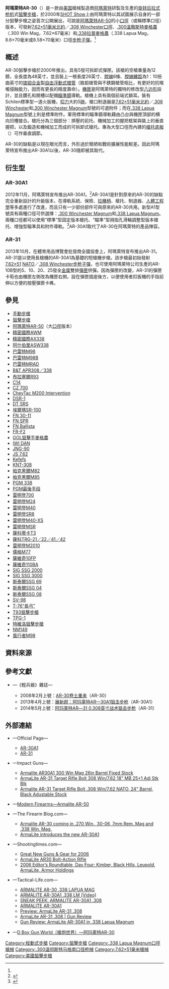 {{noteTA
|G1=軍事
|G2=長度單位
|G3=Firearms
}}
{{Infobox Weapon
|name= 阿瑪萊特AR-30<br />{{Lang|en|ArmaLite AR-30}}
|image= 
|image_size= 300px
|caption= 
|origin= {{flagcountry|United States}}
|type= [[手動槍機|栓式步槍]]、[[狙擊步槍|狙擊步槍]]
<!-- Type selection -->
|is_ranged= yes
|is_bladed= 
|is_explosive= 
|is_artillery= 
|is_vehicle= 
|is_missile= 
|is_UK= 
<!-- Service history -->
|service= 
|used_by= 
|wars= [[墨西哥毒品戰爭|墨西哥毒品戰爭]]
<!-- Production history -->
|designer= [[阿瑪萊特|阿瑪萊特]]
|design_date= 2000—2002年
|manufacturer= 阿瑪萊特
|unit_cost= <div class="NavFrame collapsed" style="color: black; background-color: #FFFFFF; margin: 0 auto; padding: 0 10px; text-align: left;"><div class="NavHead" style="background-color: #FFFFFF; margin: 0 auto; padding: 0 10px; font-weight:normal;">[[建議售價|MSRP]]：</div><div class="NavContent" style="background-color: #FFFFFF; margin: 0 auto; padding: 0 10px;">
* AR-30A1標準型.300溫徹斯特麥格農：[[美元|$]]3,264.00
* AR-30A1標準型.338拉普麥格農：$3,404.00
* AR-30A1目標型.300溫徹斯特麥格農：$3,460.00
* AR-30A1目標型.338拉普麥格農：$3,599.00
* AR-31：$3,460.00
</div>
</div>
|production_date= 2003年—
|number= 
|variants= <div class="NavFrame collapsed" style="color: black; background-color: #FFFFFF; margin: 0 auto; padding: 0 10px; text-align: left;"><div class="NavHead" style="background-color: #FFFFFF; margin: 0 auto; padding: 0 10px; font-weight:normal;"></div><div class="NavContent" style="background-color: #FFFFFF; margin: 0 auto; padding: 0 10px;">
* 阿瑪萊特AR-30（2003—2012年）
* 阿瑪萊特AR-30A1（2012年—）
* 阿瑪萊特AR-31（2013年—）
</div>
</div>
<!-- General specifications -->
|spec_label= 
|weight= <div class="NavFrame collapsed" style="color: black; background-color: #FFFFFF; margin: 0 auto; padding: 0 10px; text-align: left;"><div class="NavHead" style="background-color: #FFFFFF; margin: 0 auto; padding: 0 10px; font-weight:normal;"></div><div class="NavContent" style="background-color: #FFFFFF; margin: 0 auto; padding: 0 10px;">
* AR-30：4.58[[千克|千克]]（10.1[[磅|磅]]）<ref name=AR30>{{cite web|title=ArmaLite Introduces Mid-Range AR-30 at SHOT Show|url=http://www.armalite.com/library/pressReleases/AR30press_release.htm|publisher=ArmaLite, Incorporated|accessdate=31 December 2012|date=22 January 2000|deadurl=yes|archiveurl=https://web.archive.org/web/20010603132501/http://www.armalite.com/library/pressReleases/AR30press_release.htm|archivedate=2001-06-03}}</ref>
* AR-30A1標準型.300溫徹斯特麥格農：5.81公斤（12.8磅）<ref name=AR30A1>{{cite web|title=ArmaLite AR-30A1|url=http://www.armalite.com/ItemForm.aspx?item=30A1B300&ReturnUrl=Categories.aspx?Category=d4543129-c82e-4fc9-bb4d-213664c7b055|publisher=ArmaLite, Incorporated|accessdate=31 December 2012|deadurl=yes|archiveurl=https://web.archive.org/web/20121230190452/http://www.armalite.com/ItemForm.aspx?item=30A1B300&ReturnUrl=Categories.aspx%3FCategory%3Dd4543129-c82e-4fc9-bb4d-213664c7b055|archivedate=2012-12-30}}</ref>
* AR-30A1標準型.338拉普麥格農：6.08公斤（13.4磅）
* AR-30A1目標型.300溫徹斯特麥格農：6.08公斤（14.5磅）
* AR-30A1目標型.338拉普麥格農：6.08公斤（15.4磅）
* AR-31：
** 18英吋槍管：5.67公斤（12.5磅）
** 24英吋槍管：6.4公斤（14.1磅）
</div>
</div>
|length= <div class="NavFrame collapsed" style="color: black; background-color: #FFFFFF; margin: 0 auto; padding: 0 10px; text-align: left;"><div class="NavHead" style="background-color: #FFFFFF; margin: 0 auto; padding: 0 10px; font-weight:normal;"></div><div class="NavContent" style="background-color: #FFFFFF; margin: 0 auto; padding: 0 10px;">
* AR-30：1,066.8[[毫米|毫米]]（42[[英寸|英吋]]）<ref name=AR30/>
* AR-30A1標準型.300溫徹斯特麥格農：1,168.4毫米（46英吋）<ref name=AR30A1/>
* AR-30A1標準型.338拉普麥格農：1,219.2毫米（48英吋）
* AR-30A1目標型.300溫徹斯特麥格農：
** 槍托縮折：1,170.94毫米（46.1英吋）
** 槍托展開：1,221.74毫米（48.1英吋）
* AR-30A1目標型.338拉普麥格農：
** 槍托縮折：1,221.74毫米（48.1英吋）
** 槍托展開：1,272.54毫米（50.1英吋）
* AR-31：
** 18英吋槍管：1,153.16—1,203.96毫米（45.4—47.4英吋）
** 24英吋槍管：901.7—1,005.84毫米（35.5—39.6英吋）
</div>
</div>
|part_length= <div class="NavFrame collapsed" style="color: black; background-color: #FFFFFF; margin: 0 auto; padding: 0 10px; text-align: left;"><div class="NavHead" style="background-color: #FFFFFF; margin: 0 auto; padding: 0 10px; font-weight:normal;">不連[[砲口制動器|槍口制退器]]：</div><div class="NavContent" style="background-color: #FFFFFF; margin: 0 auto; padding: 0 10px;">
* AR-30：609.6毫米（24英吋）<ref name=AR30/>
* AR-30A1：609.6—660.4毫米（24—26英吋）<ref name=AR30A1/>
* AR-30A1標準型.300溫徹斯特麥格農：609.6毫米（24英吋）<ref name=AR30A1/>
* AR-30A1標準型.338拉普麥格農：660.4毫米（26英吋）
* AR-30A1目標型.300溫徹斯特麥格農：609.6毫米（24英吋）
* AR-30A1目標型.338拉普麥格農：660.4毫米（26英吋）
* AR-31：
** 457.2毫米（18英吋）
** 609.6毫米（24英吋）
</div>
</div>
|width= 
|height= 
|diameter= 
|crew= 
<!-- Ranged weapon specifications --> 
|cartridge= -{}-
* [[7.62×51mm_NATO|7.62×51毫米]][[北大西洋公约组织|北約]]／[[.308_Winchester|.308 Winchester]]
* [[.300溫徹斯特麥格農|.300溫徹斯特麥格農]]（.300 Win Mag，7.62×67毫米B）
* [[.338拉普麥格農|.338拉普麥格農]]（.338 Lapua Mag，8.58×70毫米）
|caliber= <div class="NavFrame collapsed" style="color: black; background-color: #FFFFFF; margin: 0 auto; padding: 0 10px; text-align: left;"><div class="NavHead" style="background-color: #FFFFFF; margin: 0 auto; padding: 0 10px; font-weight:normal;"></div><div class="NavContent" style="background-color: #FFFFFF; margin: 0 auto; padding: 0 10px;">
* 7.62×51毫米北約口徑：7.62毫米（.308英吋）
* .300溫徹斯特麥格農：7.62毫米（.30英吋）
* .338拉普麥格農：8.58毫米（.338英吋）
</div>
</div>
|barrels= 1根，黑色[[磷酸鹽|磷化]][[表面處理|表面處理]]，{{Link-en|比賽等級|Match grade}}，[[自由浮動式槍管|自由浮動式]]，[[槍口|槍口]]裝有[[砲口制動器|大型凹槽型制退器]]<div class="NavFrame collapsed" style="color: black; background-color: #FFFFFF; margin: 0 auto; padding: 0 10px; text-align: left;"><div class="NavHead" style="background-color: #FFFFFF; margin: 0 auto; padding: 0 10px; font-weight:normal;"></div><div class="NavContent" style="background-color: #FFFFFF; margin: 0 auto; padding: 0 10px;">
* .308溫徹斯特：標準[[膛線|膛線]]纏距為1：12，膛線4條，右旋
* .300溫徹斯特麥格農：標準膛線纏距為1：10，膛線4條，右旋
* .338拉普麥格農：標準膛線纏距為1：10，膛線4條，右旋
</div>
</div>
|action= [[手動槍機#旋轉後拉式槍機|旋转后拉式枪机]]
|mode= {{Link-en|連發步槍|repeating rifle|連發}}
|rate= 
|velocity= 
|range= 1,800[[米_(单位)|公尺]]（1,968.5[[码|码]]，5,905.51[[英尺|英尺]]，1.12[[英里|英里]]）
|max_range= 
|feed= 5發可拆卸式[[彈匣|彈匣]]<div class="NavFrame collapsed" style="color: black; background-color: #FFFFFF; margin: 0 auto; padding: 0 10px; text-align: left;"><div class="NavHead" style="background-color: #FFFFFF; margin: 0 auto; padding: 0 10px; font-weight:normal;"></div><div class="NavContent" style="background-color: #FFFFFF; margin: 0 auto; padding: 0 10px;">
* AR-31：5、10、15、20和25發[[AR-10自動步槍|AR-10B]]可拆卸式全[[金属|金属]]雙排[[彈匣|彈匣]]
</div>
</div>
|sights= [[機匣|機匣]]頂部的[[皮卡汀尼導軌|MIL-STD-1913戰術導軌]]上安裝日間／夜間望遠式狙擊[[瞄準镜|瞄準镜]]、[[紅點鏡|紅點鏡／反射式瞄準鏡]]、[[全像武器照準器|全息瞄準鏡]]、[[夜視鏡|夜視儀]]、[[熱成像儀|熱成像儀]]和／或後備[[機械瞄具|機械瞄具]]（可拆卸）
<!-- 火炮規格 -->
|breech= 
|recoil= 
|carriage= 
|elevation= 
|traverse= 
<!-- 刃器規格 --> 
|blade_type= 
|hilt_type= 
|sheath_type= 
|head_type= 
|haft_type= 
<!-- 爆炸物內填炸藥規格 --> 
|filling= 
|filling_weight= 
|detonation= 
|yield= 
<!-- 車輛/飛彈 規格 -->
|armour= 
|primary_armament= 
|secondary_arament= 
|engine= 
|engine_power= 
|transmission= 
|payload_capacity= 
|fuel_capacity= 
|pw_ratio= 
|suspension= 
|clearance= 
|vehicle_range= 
|speed= 
|guidance= 
|steering= 
<!-- Missiles only -->
|wingspan= 
|propellant= 
|ceiling= 
|altitude= 
|depth= 
|boost= 
|accuracy= 
|launch_platform= 
|transport= 
}}

'''阿瑪萊特AR-30'''（{{Lang-en|'''Armalite AR-30'''}}）是一款由[[美国|美国]]槍械製造商[[阿瑪萊特|阿瑪萊特]]研製及生產的[[手動槍機#旋轉後拉式槍機|旋转后拉式枪机]]式[[狙擊步槍|狙擊步槍]]，於2000年[[SHOT_Show|SHOT Show]]上由阿瑪萊特以其試圖展示自身的一部分狙擊步槍之姿首次公開展出，可說是[[阿瑪萊特AR-50狙擊步槍|阿瑪萊特AR-50]]的小[[口徑|口徑]]（或稱標準口徑）版本，可發射[[7.62×51mm_NATO|7.62×51毫米]][[北大西洋公约组织|北約]]／[[.308_Winchester|.308 Winchester]][[口徑|口徑]]、[[.300溫徹斯特麥格農|.300溫徹斯特麥格農]]（.300 Win Mag，7.62×67毫米）和[[.338拉普麥格農|.338拉普麥格農]]（.338 Lapua Mag，8.6×70毫米或8.58×70毫米）口徑[[步枪|步枪]][[子彈|子彈]]。<ref name=AR30/>

== 概述 ==
AR-30狙擊步槍於2000年推出，具有5發可拆卸式彈匣。該槍的空槍重量為12鎊，全長度為48英寸，並且裝上一根長度26英寸、[[膛線|膛線]]6條、[[膛線纏距|膛線纏距]]為1：10扭曲英寸的[[铬|铬]][[钼|钼]][[合金|合金]]製[[自由浮動式槍管|自由浮動式]][[槍管|槍管]]（鉻鉬槍管與不銹鋼槍管相比，有更好的抗喉嚨侵蝕能力，因而有更長的精度壽命）。[[機匣|機匣]]是阿瑪萊特的獨特的修改型[[八边形|八边形]]設計，並且鑽孔和開槽以配備[[瞄準鏡|瞄準鏡]]導軌。槍機上具有兩個前端式鎖耳。裝有Schilen標準型一道火扳機，[[扳機扣力|扣力]]大約5[[磅力|磅]]。槍口制退器是[[7.62×51mm_NATO|7.62×51毫米]][[北大西洋公约组织|北約]]／[[.308_Winchester|.308 Winchester]]和[[.300溫徹斯特麥格農|.300 Winchester Magnum]]型號的可選附件；而在[[.338拉普麥格農|.338 Lapua Magnum]]型號上則是標準附件。軍用標準的瞄準鏡導軌藉由凸台與機匣頂部的横向凹槽接合。槍托分為三個部分：擠壓的前托、機械加工的握把框架與裝上的垂直握把，以及鍛造和機械加工而成的可拆卸式槍托。專為大型口徑而內建的[[槍托底板|槍托底板]]（{{Lang-en|Buttplate}}）可作垂直調節。

AR-30的缺點是以現在眼光而言，外形過於簡陋和戰術擴展性能較差。因此阿瑪萊特宣布推出AR-30A1以後，AR-30隨即被其取代。

== 衍生型 ==
=== AR-30A1 ===
2012年11月，阿瑪萊特宣布推出AR-30A1。<ref name=Blog1>{{cite web|title=ArmaLite Releases New AR-30A1|url=http://blog.predatorbdu.com/2012/10/armalite-releases-new-ar-30a1.html|publisher=Predator Intelligence, Inc.|accessdate=31 December 2012|archive-url=https://web.archive.org/web/20150705013535/http://blog.predatorbdu.com/2012/10/armalite-releases-new-ar-30a1.html|archive-date=2015-07-05|dead-url=yes}}</ref>AR-30A1是針對原來的AR-30的缺點完全重新設計的升級版本，在導軌系統、保險、[[拉機柄|拉機柄]]、槍托、制退器、[[人因工程学|人體工程學]]等多處進行了改進，而且只有一少部份部件可與原來的AR-30共用。新型A1型號具有兩種口徑可供選擇：[[.300溫徹斯特麥格農|.300 Winchester Magnum]]和[[.338拉普麥格農|.338 Lapua Magnum]]。兩種口徑都可以使用“標準”型固定版本槍托、“瞄準”型拇指孔滑輪調整型版本槍托、增強型瞄準具和附件導軌。<ref>{{cite web|title=Armalite Introduces AR-30A1|url=http://www.ammoland.com/2012/11/armalite-ar-30a1-target-rifle/#axzz2QSLdQPcq|publisher=Ammoland.com|accessdate=14 April 2013}}</ref>AR-30A1取代了AR-30在阿瑪萊特的產品陣容。

=== AR-31 ===
2013年10月，在體育用品博覽會批發商全國協會上，阿瑪萊特宣布推出AR-31。AR-31是以使用長槍機的AR-30A1為基礎的短槍機步槍。該步槍最初始發射[[7.62×51mm_NATO|7.62×51]] [[北大西洋公约组织|NATO]]／[[.308_Winchester|.308 Winchester]][[步枪|步枪]][[子彈|子彈]]，也可使用阿瑪萊特公司生產的AR-10B型的5、10、20、25發全[[金属|金属]]雙排[[彈匣|彈匣]]供彈。因為彈匣的改變，AR-31的彈匣卡筍也由機匣左側改為機匣右側，設在彈匣插座後方，以便使用者扣扳機的手指前伸以方便的按壓彈匣卡榫。

== 參見 ==
{{refbegin|4}}
* [[手動槍機|手動步槍]]
* [[狙擊步槍|狙擊步槍]]
* [[阿瑪萊特AR-50狙擊步槍|阿瑪萊特AR-50]]（大[[口徑|口徑]]版本）
* [[精密國際AWM狙擊步槍|精密國際AWM]]
* [[精密國際AX338狙擊步槍|精密國際AX338]]
* [[阿什伯里ASW338狙擊步槍|阿什伯里ASW338]]
* [[巴雷特M98狙擊步槍|巴雷特M98]]
* [[巴雷特M98B狙擊步槍|巴雷特M98B]]
* [[巴雷特MRAD狙擊步槍|巴雷特MRAD]]
* [[B&T_APR狙擊步槍|B&T APR308／338]]
* [[布拉塞爾R93戰術型狙擊步槍|布拉塞爾R93]]
* [[C14大灰狼狙擊步槍|C14]]
* [[CZ_700狙擊步槍|CZ 700]]
* [[CheyTac_M200干預型狙擊步槍|CheyTac M200 Intervention]]
* [[DSR-1狙擊步槍|DSR-1]]
* [[沙漠科技隱形偵察兵狙擊步槍|DT SRS]]
* [[埃爾瑪SR-100狙擊步槍|埃爾瑪SR-100]]
* [[FN_30-11狙擊步槍|FN 30-11]]
* [[FN_SPR狙擊步槍|FN SPR]]
* [[FN弩炮精確狙擊步槍|FN Ballista]]
* [[FR-F2狙擊步槍|FR-F2]]
* [[GOL狙擊手麥格農步槍|GOL狙擊手麥格農]]
* [[IWI_DAN狙擊步槍|IWI DAN]]
* [[JNG-90狙擊步槍|JNG-90]]
* [[JS_7.62毫米狙击步枪|JS 7.62]]
* [[Kefefs狙擊步槍|Kefefs]]
* [[KNT-308狙擊步槍|KNT-308]]
* [[帕克黑爾M82狙擊步槍|帕克黑爾M82]]
* [[帕克黑爾M85狙擊步槍|帕克黑爾M85]]
* [[PGM_338狙擊步槍|PGM 338]]
* [[PGM最後手段狙擊步槍|PGM最後手段]]
* [[雷明登700步槍|雷明登700]]
* [[M24狙擊手武器系統|雷明登M24]]
* [[M40狙擊步槍|雷明登M40]]
* [[雷明登SR8狙擊步槍|雷明登SR8]]
* [[雷明登M40-XS狙擊步槍|雷明登M40-XS]]
* [[雷明登MSR狙擊步槍|雷明登MSR]]
* [[薩科蒂卡T3步槍|薩科蒂卡T3]]
* [[薩科TRG狙擊步槍|薩科TRG-21／22／41／42]]
* [[M2010增強型狙擊步槍|雷明登M2010]]
* [[儒格M77步槍|儒格M77]]
* [[薩維奇10FP狙擊步槍|薩維奇10FP]]
* [[薩維奇110BA狙擊步槍|薩維奇110BA]]
* [[SIG_SSG_2000狙擊步槍|SIG SSG 2000]]
* [[SIG_SSG_3000狙擊步槍|SIG SSG 3000]]
* [[斯泰爾SSG_69狙擊步槍|斯泰爾SSG 69]]
* [[斯泰爾SSG_04狙擊步槍|斯泰爾SSG 04]]
* [[斯泰爾SSG_08狙擊步槍|斯泰爾SSG 08]]
* [[SV-98狙擊步槍|SV-98]]
* [[T-76長弓狙擊步槍|T-76“長弓”]]
* [[T93狙擊步槍|T93狙擊步槍]]
* [[TPG-1狙擊步槍|TPG-1]]
* [[特維洛狙擊步槍|特維洛狙擊步槍]]
* [[NM149狙擊步槍|NM149]]
* [[風行者M96狙擊步槍|風行者M98]]
{{refend}}

== 資料來源 ==
{{Reflist}}

== 參考文獻 ==
* {{zh-hans icon}}—《輕兵器》雜誌—
** 2008年2月上號：[https://web.archive.org/web/20150723215436/http://www.xzbu.com/8/view-1052025.htm AR-30卷土重来]（AR-30）
** 2013年4月上號：[http://www.xzbu.com/8/view-4429748.htm 展新颜：阿玛莱特AR—30A1狙击步枪]（AR-30A1）
** 2014年5月上號：[https://web.archive.org/web/20140515000801/http://www.xzbu.com/8/view-5155024.htm 阿玛莱特AR―31 0.308英寸战术狙击步枪]（AR-31）

== 外部連結 ==
* {{en icon}}—Official Page—
** [https://web.archive.org/web/20150316074121/http://www.armalite.com/Categories.aspx?Category=d463a641-73ef-46ff-b5ff-1a40559bd155 AR-30A1]
** [https://web.archive.org/web/20150316063001/http://www.armalite.com/Categories.aspx?Category=93b3caa3-aee6-4265-adb4-8fc1eb94d3bb AR-31]
* {{en icon}}—Impact Guns—
** [http://www.impactguns.com/arm-ar30a1-300-wm-26in-30a1b300-651984004883.aspx Armalite AR30A1 300 Win Mag 26in Barrel Fixed Stock]
** [http://www.impactguns.com/armalite-ar-31-target-rifle-bolt-308-win762-18in-mb-251-adj-stk-blk-651984013601.aspx ArmaLite AR-31 Target Rifle Bolt 308 Win/7.62 18" MB 25+1 Adj Stk Blk]
** [http://www.impactguns.com/armalite-ar-31-target-rifle-bolt-308-win762-nato-24in-barrel-black-adustable-stock-651984011102.aspx Armalite AR-31 Target Rifle Bolt .308 Win/7.62 NATO, 24" Barrel, Black Adustable Stock]
* {{en icon}}—[http://world.guns.ru/sniper/large-caliber-sniper-rifles/usa/armalite-ar-50-e.html Modern Firearms—Armalite AR-50]
* {{en icon}}—The Firearm Blog.com—
** [http://www.thefirearmblog.com/blog/2009/01/20/armalite-ar-30-coming-in-270-win-30-06-7mm-rem-mag-and-338-win-mag/ Armalite AR-30 coming in .270 Win., 30-06, 7mm Rem. Mag and .338 Win. Mag.]
** [http://www.thefirearmblog.com/blog/2013/01/16/armalite-introduces-the-new-ar-30a1/ ArmaLite introduces the new AR-30A1]
* {{en icon}}—Shootingtimes.com—
** [http://www.shootingtimes.com/gear-accessories/newproducts_stnew2006/ Great New Guns & Gear for 2006]
** [http://www.shootingtimes.com/long-guns/longgun_reviews_armalite_121206/ ArmaLite AR30 Bolt-Action Rifle]
** [http://www.shootingtimes.com/uncategorized/rt_050106rd4/ 2006 Editor’s Roundtable, Day Four: Kimber, Black Hills, Leupold, ArmaLite, Armor Holdings]
* {{en icon}}—Tactical-Life.com—
** [http://www.tactical-life.com/firearms/armalite-ar-30-338-lapua-mag/ ARMALITE AR-30 .338 LAPUA MAG]
** [http://www.tactical-life.com/firearms/armalite-ar-30a1-338-lm/ ARMALITE AR-30A1 .338 LM (Video)]
** [http://www.tactical-life.com/firearms/sneak-peek-armalite-ar-30a1-308/#action SNEAK PEEK: ARMALITE AR-30A1 .308]
** [http://www.tactical-life.com/firearms/armalite-ar-30a1/#swmp_armalite_ar30a1_300-win-mag-1320 ARMALITE AR-30A1]
** [http://www.tactical-life.com/firearms/preview-armalite-ar-31-308/#armalite-ar-31-lead Preview: ArmaLite AR-31 .308]
** [http://www.tactical-life.com/firearms/armalite-ar-31-308-gun-review/#armalite-ar-31-308-gun-review-1 ArmaLite AR-31 .308 | Gun Review]
** [http://www.tactical-life.com/firearms/gun-review-armalite-ar-30a1/#tw-dec-armalite-ar-30a1-lead Gun Review: ArmaLite AR-30A1 in .338 Lapua Magnum]
* {{zh-hans icon}}—[http://pewpewpew.work/usa/armalite/ar50/ar30.htm D Boy Gun World（槍炮世界）—阿玛莱特AR-30]

[[Category:栓動式步槍|Category:栓動式步槍]]
[[Category:狙擊步槍|Category:狙擊步槍]]
[[Category:.338_Lapua_Magnum口徑槍械|Category:.338 Lapua Magnum口徑槍械]]
[[Category:.300温彻斯特马格南口径枪械|Category:.300温彻斯特马格南口径枪械]]
[[Category:7.62×51毫米槍械|Category:7.62×51毫米槍械]]
[[Category:美國狙擊步槍|Category:美國狙擊步槍]]